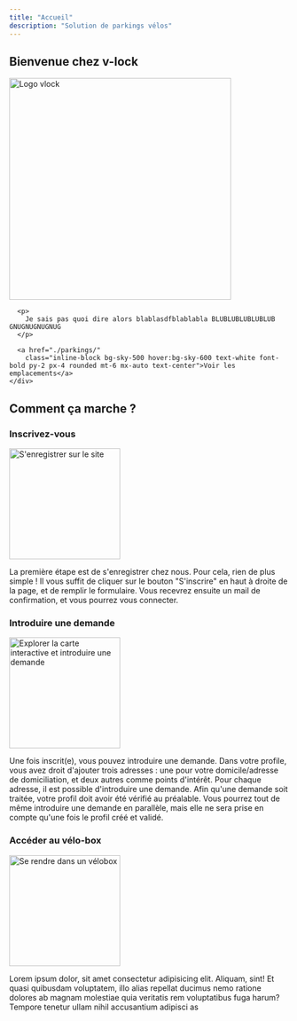 ```yaml
---
title: "Accueil"
description: "Solution de parkings vélos"
---
```



<Section
    styles="bg-sky-200 dark:bg-sky-900 py-7 min-h-[70vh] flex justify-center overflow-hidden"
  >
    <div class="container flex flex-col my-auto justify-between items-center gap-7">
      <h1 class="text-center mb-6">Bienvenue chez <span class="hidden">v-lock</span></h1>
      <Image src={Logo} alt="Logo vlock" class="mx-auto" style="width:400px;"  />
      
      <p>
        Je sais pas quoi dire alors blablasdfblablabla BLUBLUBLUBLUBLUB GNUGNUGNUGNUG
      </p>

      <a href="./parkings/"
        class="inline-block bg-sky-500 hover:bg-sky-600 text-white font-bold py-2 px-4 rounded mt-6 mx-auto text-center">Voir les emplacements</a>
    </div>
  </Section>
  <Section styles="bg-secondary py-12" container>
    <h2>Comment ça marche ?</h2>
    <div class="flex gap-7 flex-wrap">
      <article class="flex flex-col basis-1/4 flex-auto min-w-[240px]">
        <h3>Inscrivez-vous</h3>
        <Image src={SignUpLogo} alt="S'enregistrer sur le site" class="mx-auto" style="width:200px;"  loading="lazy" />
        <p>
          La première étape est de s'enregistrer chez nous. Pour cela, rien de
          plus simple ! Il vous suffit de cliquer sur le bouton "S'inscrire" en
          haut à droite de la page, et de remplir le formulaire. Vous recevrez
          ensuite un mail de confirmation, et vous pourrez vous connecter.
        </p>
      </article>
      <article class="flex flex-col basis-1/4 flex-auto min-w-[240px]">
        <h3>Introduire une demande</h3>
        <Image src={MapLogo} alt="Explorer la carte interactive et introduire une demande" class="mx-auto" style="width:200px;" loading="lazy" />
        <p>
          Une fois inscrit(e), vous pouvez introduire une demande. Dans votre
          profile, vous avez droit d'ajouter trois adresses : une pour votre
          domicile/adresse de domiciliation, et deux autres comme points
          d'intérêt. Pour chaque adresse, il est possible d'introduire une
          demande. Afin qu'une demande soit traitée, votre profil doit avoir été
          vérifié au préalable. Vous pourrez tout de même introduire une demande
          en parallèle, mais elle ne sera prise en compte qu'une fois le profil
          créé et validé.
        </p>
      </article>
      <article class="flex flex-col basis-1/4 flex-auto min-w-[240px]">
        <h3>Accéder au vélo-box</h3>
        <Image src={BikeLogo} alt="Se rendre dans un vélobox" class="mx-auto" style="width:200px;" loading="lazy"  />
        <p>
          Lorem ipsum dolor, sit amet consectetur adipisicing elit. Aliquam,
          sint! Et quasi quibusdam voluptatem, illo alias repellat ducimus nemo
          ratione dolores ab magnam molestiae quia veritatis rem voluptatibus
          fuga harum? Tempore tenetur ullam nihil accusantium adipisci as
        </p>
      </article>
    </div>
  </Section>